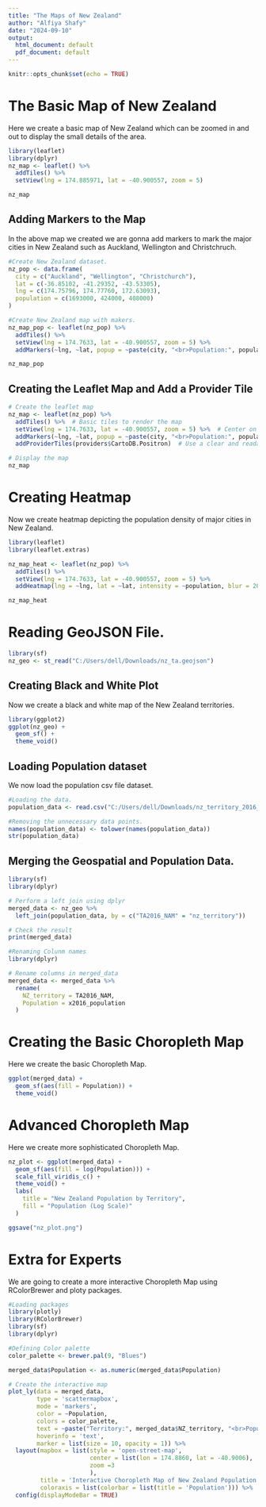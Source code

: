 ```yaml
---
title: "The Maps of New Zealand"
author: "Alfiya Shafy"
date: "2024-09-10"
output:
  html_document: default
  pdf_document: default
---
```


```r
knitr::opts_chunk$set(echo = TRUE)
```

# The Basic Map of New Zealand

Here we create a basic map of New Zealand which can be zoomed in and out to display the small details of the area.

```r
library(leaflet)
library(dplyr)
nz_map <- leaflet() %>%
  addTiles() %>%
  setView(lng = 174.885971, lat = -40.900557, zoom = 5)

nz_map
```

## Adding Markers to the Map

In the above map we created we are gonna add markers to mark the major cities in New Zealand such as Auckland, Wellington and Christchruch.

```r
#Create New Zealand dataset.
nz_pop <- data.frame(
  city = c("Auckland", "Wellington", "Christchurch"),
  lat = c(-36.85102, -41.29352, -43.53305),
  lng = c(174.75796, 174.77760, 172.63093),
  population = c(1693000, 424000, 408000)
)

#Create New Zealand map with makers.
nz_map_pop <- leaflet(nz_pop) %>%
  addTiles() %>%
  setView(lng = 174.7633, lat = -40.900557, zoom = 5) %>%
  addMarkers(~lng, ~lat, popup = ~paste(city, "<br>Population:", population))

nz_map_pop
```

## Creating the Leaflet Map and Add a Provider Tile

```r
# Create the leaflet map
nz_map <- leaflet(nz_pop) %>%
  addTiles() %>%  # Basic tiles to render the map
  setView(lng = 174.7633, lat = -40.900557, zoom = 5) %>%  # Center on New Zealand
  addMarkers(~lng, ~lat, popup = ~paste(city, "<br>Population:", population)) %>%  # Add city markers
  addProviderTiles(providers$CartoDB.Positron)  # Use a clear and readable provider tile

# Display the map
nz_map
```

# Creating Heatmap

Now we create heatmap depicting the population density of major cities in New Zealand.

```r
library(leaflet)
library(leaflet.extras)

nz_map_heat <- leaflet(nz_pop) %>%
  addTiles() %>%
  setView(lng = 174.7633, lat = -40.900557, zoom = 5) %>%
  addHeatmap(lng = ~lng, lat = ~lat, intensity = ~population, blur = 20, max = 1, radius = 15)

nz_map_heat

```

# Reading GeoJSON File.
```r
library(sf)
nz_geo <- st_read("C:/Users/dell/Downloads/nz_ta.geojson")
```

## Creating Black and White Plot

Now we create a black and white map of the New Zealand territories.

```r
library(ggplot2)
ggplot(nz_geo) +
  geom_sf() +
  theme_void()

```

## Loading Population dataset

We now load the population csv file dataset.

```r
#Loading the data.
population_data <- read.csv("C:/Users/dell/Downloads/nz_territory_2016_population.csv")

#Removing the unnecessary data points.
names(population_data) <- tolower(names(population_data))
str(population_data)


```

## Merging the Geospatial and Population Data.

```r
library(sf)
library(dplyr)

# Perform a left join using dplyr
merged_data <- nz_geo %>%
  left_join(population_data, by = c("TA2016_NAM" = "nz_territory"))

# Check the result
print(merged_data)

#Renaming Colunm names 
library(dplyr)

# Rename columns in merged_data
merged_data <- merged_data %>%
  rename(
    NZ_territory = TA2016_NAM,
    Population = x2016_population
  )
```

# Creating the Basic Choropleth Map

Here we create the basic Choropleth Map.

```r
ggplot(merged_data) +
  geom_sf(aes(fill = Population)) +
  theme_void()
```

# Advanced Choropleth Map

Here we create more sophisticated Choropleth Map.

```r
nz_plot <- ggplot(merged_data) +
  geom_sf(aes(fill = log(Population))) +
  scale_fill_viridis_c() +
  theme_void() +
  labs(
    title = "New Zealand Population by Territory",
    fill = "Population (Log Scale)"
  )

ggsave("nz_plot.png")

```

# Extra for Experts

We are going to create a more interactive Choropleth Map using RColorBrewer and ploty packages.

```r
#Loading packages
library(plotly)
library(RColorBrewer)
library(sf)
library(dplyr)

#Defining Color palette
color_palette <- brewer.pal(9, "Blues")

merged_data$Population <- as.numeric(merged_data$Population)

# Create the interactive map
plot_ly(data = merged_data, 
        type = 'scattermapbox',
        mode = 'markers',
        color = ~Population,
        colors = color_palette,
        text = ~paste("Territory:", merged_data$NZ_territory, "<br>Population:", Population),
        hoverinfo = 'text',
        marker = list(size = 10, opacity = 1)) %>%
  layout(mapbox = list(style = 'open-street-map',
                       center = list(lon = 174.8860, lat = -40.9006),
                       zoom =3
                       ),
         title = 'Interactive Choropleth Map of New Zealand Population',
         coloraxis = list(colorbar = list(title = 'Population'))) %>%
  config(displayModeBar = TRUE)
```

